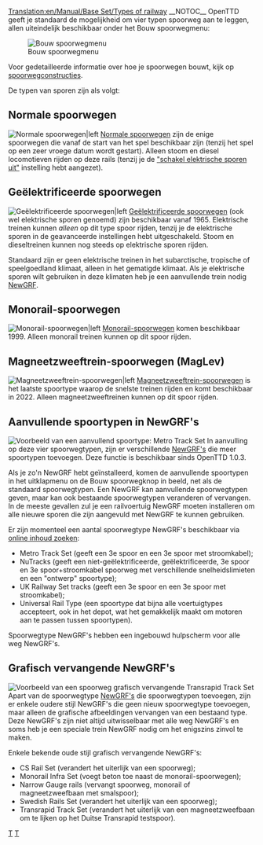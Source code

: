 [[Translation:en/Manual/Base Set/Types of railway]]
{{nl/Manual/Base Set/Typen spoorweg}}
__NOTOC__
OpenTTD geeft je standaard de mogelijkheid om vier typen spoorweg aan te leggen, allen uiteindelijk beschikbaar onder het Bouw spoorwegmenu:

[[File:nl/Manual/Base Set/Spoorwegmenu.png|Bouw spoorwegmenu]]

Voor gedetailleerde informatie over hoe je spoorwegen bouwt, kijk op [[nl/Manual/Spoorwegconstructies|spoorwegconstructies]].

De typen van sporen zijn als volgt:

==Normale spoorwegen==
[[File:en/Manual/Base Set/NRail1Piece.png|Normale spoorwegen|left]]
[[nl/Manual/Base Set/Spoorwegen|Normale spoorwegen]] zijn de enige spoorwegen die vanaf de start van het spel beschikbaar zijn (tenzij het spel op een zeer vroege datum wordt gestart). Alleen stoom en diesel locomotieven rijden op deze rails (tenzij je de [[nl/Archive/Manual/Settings/Geavanceerde instellingen/Voertuigen#schakel-elektrische-sporen-uit|"schakel elektrische sporen uit"]] instelling hebt aangezet).

==Geëlektrificeerde spoorwegen==
[[File:en/Manual/Base Set/ERail1Piece.png|Geëlektrificeerde spoorwegen|left]]
[[nl/Manual/Base Set/Geëlektrificeerde spoorwegen|Geëlektrificeerde spoorwegen]] (ook wel elektrische sporen genoemd) zijn beschikbaar vanaf 1965. Elektrische treinen kunnen ''alleen'' op dit type spoor rijden, tenzij je de elektrische sporen in de geavanceerde instellingen hebt uitgeschakeld. Stoom en dieseltreinen kunnen nog steeds op elektrische sporen rijden.

Standaard zijn er geen elektrische treinen in het subarctische, tropische of speelgoedland klimaat, alleen in het gematigde klimaat. Als je elektrische sporen wilt gebruiken in deze klimaten heb je een aanvullende trein nodig [[nl/Manual/NewGRF|NewGRF]].

==Monorail-spoorwegen==
[[File:en/Manual/Base Set/Monorail1Piece.png|Monorail-spoorwegen|left]]
[[nl/Manual/Base Set/Monorail|Monorail-spoorwegen]] komen beschikbaar 1999. Alleen monorail treinen kunnen op dit spoor rijden.

==Magneetzweeftrein-spoorwegen (MagLev)==
[[File:en/Manual/Base Set/Maglev1Piece.png|Magneetzweeftrein-spoorwegen|left]]
[[nl/Manual/Base Set/MagLev|Magneetzweeftrein-spoorwegen]] is het laatste spoortype waarop de snelste treinen rijden en komt beschikbaar in 2022. Alleen magneetzweeftreinen kunnen op dit spoor rijden.

<div style="clear:left;"></div>

==Aanvullende spoortypen in NewGRF's==
[[File:en/Manual/Base Set/Metrotrackset.png|frame|right|Voorbeeld van een aanvullend spoortype: Metro Track Set]]
In aanvulling op deze vier spoorwegtypen, zijn er verschillende [[nl/Manual/NewGRF|NewGRF's]] die meer spoortypen toevoegen. Deze functie is beschikbaar sinds OpenTTD 1.0.3. 

Als je zo'n NewGRF hebt geïnstalleerd, komen de aanvullende spoortypen in het uitklapmenu on de Bouw spoorwegknop in beeld, net als de standaard spoorwegtypen. Een NewGRF kan aanvullende spoorwegtypen geven, maar kan ook bestaande spoorwegtypen veranderen of vervangen. In de meeste gevallen zul je een railvoertuig NewGRF moeten installeren om alle nieuwe sporen die zijn aangevuld met NewGRF te kunnen gebruiken.

Er zijn momenteel een aantal spoorwegtype NewGRF's beschikbaar via [[nl/Manual/Online content|online inhoud zoeken]]:
* Metro Track Set (geeft een 3e spoor en een 3e spoor met stroomkabel);
* NuTracks (geeft een niet-geëlektrificeerde, geëlektrificeerde, 3e spoor en 3e spoor+stroomkabel spoorweg met verschillende snelheidslimieten en een "ontwerp" spoortype);
* UK Railway Set tracks (geeft een 3e spoor en een 3e spoor met stroomkabel);
* Universal Rail Type (een spoortype dat bijna alle voertuigtypes accepteert, ook in het depot, wat het gemakkelijk maakt om motoren aan te passen tussen spoortypen).

Spoorwegtype NewGRF's hebben een ingebouwd hulpscherm voor alle weg NewGRF's.

==Grafisch vervangende NewGRF's==
[[File:en/Manual/Base Set/Transrapidtrackset.png|frame|right|Voorbeeld van een spoorweg grafisch vervangende Transrapid Track Set]]
Apart van de spoorwegtype [[nl/Manual/NewGRF|NewGRF's]] die spoorwegtypen toevoegen, zijn er enkele oudere stijl NewGRF's die geen nieuw spoorwegtype toevoegen, maar alleen de grafische afbeeldingen vervangen van een bestaand type. Deze NewGRF's zijn niet altijd uitwisselbaar met alle weg NewGRF's en soms heb je een speciale trein NewGRF nodig om het enigszins zinvol te maken.

Enkele bekende oude stijl grafisch vervangende NewGRF's:
* CS Rail Set (verandert het uiterlijk van een spoorweg);
* Monorail Infra Set (voegt beton toe naast de monorail-spoorwegen);
* Narrow Gauge rails (vervangt spoorweg, monorail of magneetzweefbaan met smalspoor);
* Swedish Rails Set (verandert het uiterlijk van een spoorweg);
* Transrapid Track Set (verandert het uiterlijk van een magneetzweefbaan om te lijken op het Duitse Transrapid testspoor).



[[Category:nl/Manual/Spoorwegen|T]]
[[Category:nl/Manual/Constructie|T]]